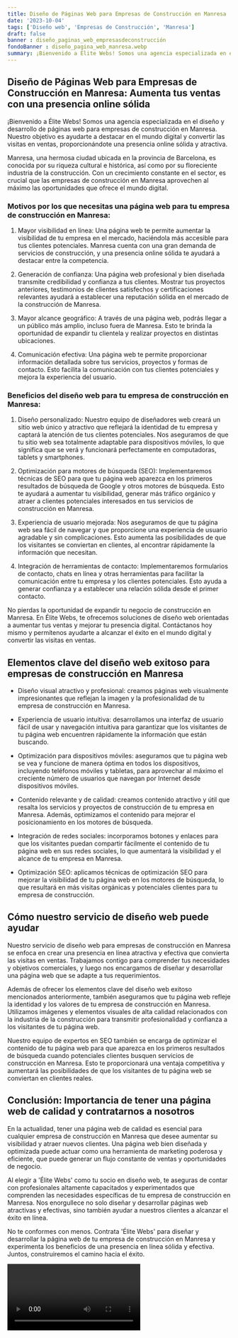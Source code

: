 ```yaml
---
title: Diseño de Páginas Web para Empresas de Construcción en Manresa
date: '2023-10-04'
tags: ['Diseño web', 'Empresas de Construcción', 'Manresa']
draft: false
banner : diseño_paginas_web_empresasdeconstrucción
fondoBanner : diseño_pagina_web_manresa.webp
summary: ¡Bienvenido a Élite Webs! Somos una agencia especializada en el diseño y desarrollo de páginas web para empresas de construcción en Manresa. Nuestro objetivo es ayudarte a destacar en el mundo digital y convertir las visitas en ventas, proporcionándote una presencia online sólida y atractiva.
---
```


## Diseño de Páginas Web para Empresas de Construcción en Manresa: Aumenta tus ventas con una presencia online sólida

¡Bienvenido a Élite Webs! Somos una agencia especializada en el diseño y desarrollo de páginas web para empresas de construcción en Manresa. Nuestro objetivo es ayudarte a destacar en el mundo digital y convertir las visitas en ventas, proporcionándote una presencia online sólida y atractiva.

Manresa, una hermosa ciudad ubicada en la provincia de Barcelona, es conocida por su riqueza cultural e histórica, así como por su floreciente industria de la construcción. Con un crecimiento constante en el sector, es crucial que las empresas de construcción en Manresa aprovechen al máximo las oportunidades que ofrece el mundo digital.

### Motivos por los que necesitas una página web para tu empresa de construcción en Manresa:

1. Mayor visibilidad en línea: Una página web te permite aumentar la visibilidad de tu empresa en el mercado, haciéndola más accesible para tus clientes potenciales. Manresa cuenta con una gran demanda de servicios de construcción, y una presencia online sólida te ayudará a destacar entre la competencia.

2. Generación de confianza: Una página web profesional y bien diseñada transmite credibilidad y confianza a tus clientes. Mostrar tus proyectos anteriores, testimonios de clientes satisfechos y certificaciones relevantes ayudará a establecer una reputación sólida en el mercado de la construcción de Manresa.

3. Mayor alcance geográfico: A través de una página web, podrás llegar a un público más amplio, incluso fuera de Manresa. Esto te brinda la oportunidad de expandir tu clientela y realizar proyectos en distintas ubicaciones.

4. Comunicación efectiva: Una página web te permite proporcionar información detallada sobre tus servicios, proyectos y formas de contacto. Esto facilita la comunicación con tus clientes potenciales y mejora la experiencia del usuario.

### Beneficios del diseño web para tu empresa de construcción en Manresa:

1. Diseño personalizado: Nuestro equipo de diseñadores web creará un sitio web único y atractivo que reflejará la identidad de tu empresa y captará la atención de tus clientes potenciales. Nos aseguramos de que tu sitio web sea totalmente adaptable para dispositivos móviles, lo que significa que se verá y funcionará perfectamente en computadoras, tablets y smartphones.

2. Optimización para motores de búsqueda (SEO): Implementaremos técnicas de SEO para que tu página web aparezca en los primeros resultados de búsqueda de Google y otros motores de búsqueda. Esto te ayudará a aumentar tu visibilidad, generar más tráfico orgánico y atraer a clientes potenciales interesados en tus servicios de construcción en Manresa.

3. Experiencia de usuario mejorada: Nos aseguramos de que tu página web sea fácil de navegar y que proporcione una experiencia de usuario agradable y sin complicaciones. Esto aumenta las posibilidades de que los visitantes se conviertan en clientes, al encontrar rápidamente la información que necesitan.

4. Integración de herramientas de contacto: Implementaremos formularios de contacto, chats en línea y otras herramientas para facilitar la comunicación entre tu empresa y los clientes potenciales. Esto ayuda a generar confianza y a establecer una relación sólida desde el primer contacto.

No pierdas la oportunidad de expandir tu negocio de construcción en Manresa. En Élite Webs, te ofrecemos soluciones de diseño web orientadas a aumentar tus ventas y mejorar tu presencia digital. Contáctanos hoy mismo y permítenos ayudarte a alcanzar el éxito en el mundo digital y convertir las visitas en ventas.

<GifSeo />

<Cta />

## Elementos clave del diseño web exitoso para empresas de construcción en Manresa

- Diseño visual atractivo y profesional: creamos páginas web visualmente impresionantes que reflejan la imagen y la profesionalidad de tu empresa de construcción en Manresa.

- Experiencia de usuario intuitiva: desarrollamos una interfaz de usuario fácil de usar y navegación intuitiva para garantizar que los visitantes de tu página web encuentren rápidamente la información que están buscando.

- Optimización para dispositivos móviles: aseguramos que tu página web se vea y funcione de manera óptima en todos los dispositivos, incluyendo teléfonos móviles y tabletas, para aprovechar al máximo el creciente número de usuarios que navegan por Internet desde dispositivos móviles.

- Contenido relevante y de calidad: creamos contenido atractivo y útil que resalta los servicios y proyectos de construcción de tu empresa en Manresa. Además, optimizamos el contenido para mejorar el posicionamiento en los motores de búsqueda.

- Integración de redes sociales: incorporamos botones y enlaces para que los visitantes puedan compartir fácilmente el contenido de tu página web en sus redes sociales, lo que aumentará la visibilidad y el alcance de tu empresa en Manresa.

- Optimización SEO: aplicamos técnicas de optimización SEO para mejorar la visibilidad de tu página web en los motores de búsqueda, lo que resultará en más visitas orgánicas y potenciales clientes para tu empresa de construcción.

## Cómo nuestro servicio de diseño web puede ayudar

Nuestro servicio de diseño web para empresas de construcción en Manresa se enfoca en crear una presencia en línea atractiva y efectiva que convierta las visitas en ventas. Trabajamos contigo para comprender tus necesidades y objetivos comerciales, y luego nos encargamos de diseñar y desarrollar una página web que se adapte a tus requerimientos.

Además de ofrecer los elementos clave del diseño web exitoso mencionados anteriormente, también aseguramos que tu página web refleje la identidad y los valores de tu empresa de construcción en Manresa. Utilizamos imágenes y elementos visuales de alta calidad relacionados con la industria de la construcción para transmitir profesionalidad y confianza a los visitantes de tu página web.

Nuestro equipo de expertos en SEO también se encarga de optimizar el contenido de tu página web para que aparezca en los primeros resultados de búsqueda cuando potenciales clientes busquen servicios de construcción en Manresa. Esto te proporcionará una ventaja competitiva y aumentará las posibilidades de que los visitantes de tu página web se conviertan en clientes reales.

## Conclusión: Importancia de tener una página web de calidad y contratarnos a nosotros

En la actualidad, tener una página web de calidad es esencial para cualquier empresa de construcción en Manresa que desee aumentar su visibilidad y atraer nuevos clientes. Una página web bien diseñada y optimizada puede actuar como una herramienta de marketing poderosa y eficiente, que puede generar un flujo constante de ventas y oportunidades de negocio.

Al elegir a 'Élite Webs' como tu socio en diseño web, te aseguras de contar con profesionales altamente capacitados y experimentados que comprenden las necesidades específicas de tu empresa de construcción en Manresa. Nos enorgullece no solo diseñar y desarrollar páginas web atractivas y efectivas, sino también ayudar a nuestros clientes a alcanzar el éxito en línea.

No te conformes con menos. Contrata 'Élite Webs' para diseñar y desarrollar la página web de tu empresa de construcción en Manresa y experimenta los beneficios de una presencia en línea sólida y efectiva. Juntos, construiremos el camino hacia el éxito.

<Video />

<CtaBot job='Empresas de Construcción' city='Manresa'/>

<Gmaps query='Manresa+españa+maps' />
